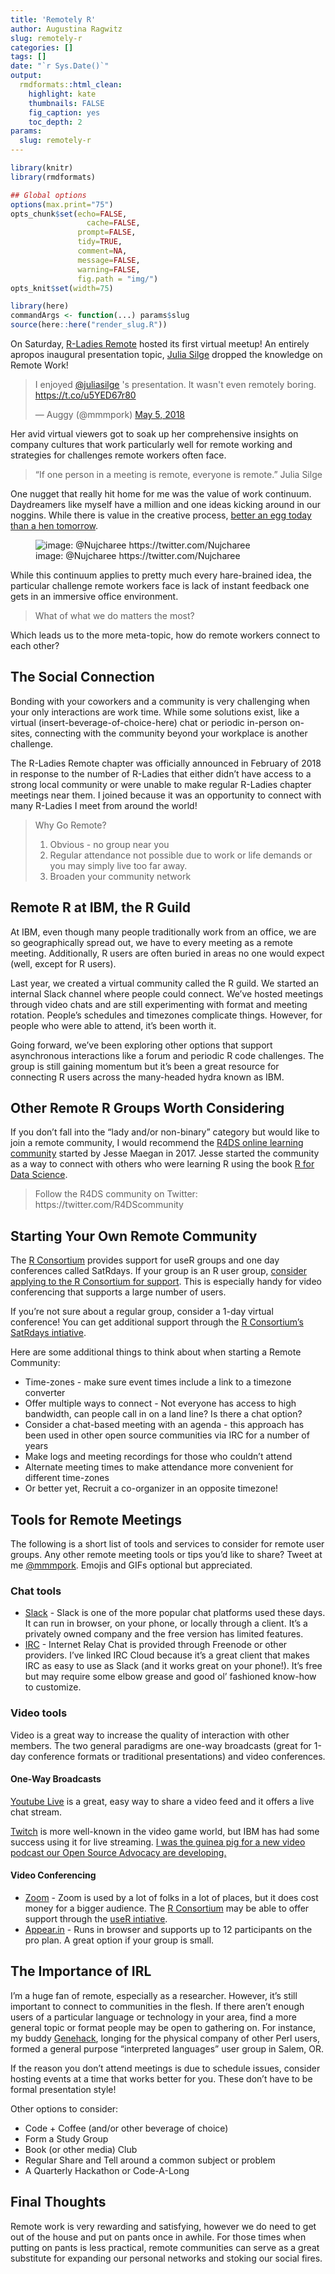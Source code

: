 ```yaml
---
title: 'Remotely R'
author: Augustina Ragwitz
slug: remotely-r
categories: []
tags: []
date: "`r Sys.Date()`"
output:
  rmdformats::html_clean:
    highlight: kate
    thumbnails: FALSE
    fig_caption: yes
    toc_depth: 2
params:
  slug: remotely-r
---
```



```r
library(knitr)
library(rmdformats)

## Global options
options(max.print="75")
opts_chunk$set(echo=FALSE,
	             cache=FALSE,
               prompt=FALSE,
               tidy=TRUE,
               comment=NA,
               message=FALSE,
               warning=FALSE,
               fig.path = "img/")
opts_knit$set(width=75)
```

```r
library(here)
commandArgs <- function(...) params$slug
source(here::here("render_slug.R"))
```

On Saturday, [R-Ladies Remote](https://twitter.com/rladiesremote) hosted its first virtual meetup! An entirely apropos inaugural presentation topic, [Julia Silge](https://juliasilge.com/) dropped the knowledge on Remote Work! 

<blockquote class="twitter-tweet" data-lang="en"><p lang="en" dir="ltr">I enjoyed <a href="https://twitter.com/juliasilge?ref_src=twsrc%5Etfw">@juliasilge</a> &#39;s presentation. It wasn&#39;t even remotely boring. <a href="https://t.co/u5YED67r80">https://t.co/u5YED67r80</a></p>&mdash; Auggy (@mmmpork) <a href="https://twitter.com/mmmpork/status/992892984067686400?ref_src=twsrc%5Etfw">May 5, 2018</a></blockquote>
<script async src="https://platform.twitter.com/widgets.js" charset="utf-8"></script>

Her avid virtual viewers got to soak up her comprehensive insights on company cultures that work particularly well for remote working and strategies for challenges remote workers often face. 

> "If one person in a meeting is remote, everyone is remote." Julia Silge

One nugget that really hit home for me was the value of work continuum. Daydreamers like myself have a million and one ideas kicking around in our noggins. While there is value in the creative process, [better an egg today than a hen tomorrow](https://twitter.com/hashtag/rchickenladies).

![image: @Nujcharee https://twitter.com/Nujcharee](img/value_of_work.jpg)

While this continuum applies to pretty much every hare-brained idea, the particular challenge remote workers face is lack of instant feedback one gets in an immersive office environment.

> What of what we do matters the most? 

Which leads us to the more meta-topic, how do remote workers connect to each other?

## The Social Connection

Bonding with your coworkers and a community is very challenging when your only interactions are work time. While some solutions exist, like a virtual (insert-beverage-of-choice-here) chat or periodic in-person on-sites, connecting with the community beyond your workplace is another challenge.

The R-Ladies Remote chapter was officially announced in February of 2018 in response to the number of R-Ladies that either didn't have access to a strong local community or were unable to make regular R-Ladies chapter meetings near them. I joined because it was an opportunity to connect with many R-Ladies I meet from around the world!

> Why Go Remote?
>
> 1. Obvious - no group near you
> 1. Regular attendance not possible due to work or life demands or you may simply live too far away. 
> 1. Broaden your community network

## Remote R at IBM, the R Guild

At IBM, even though many people traditionally work from an office, we are so geographically spread out, we have to every meeting as a remote meeting. Additionally, R users are often buried in areas no one would expect (well, except for R users).

Last year, we created a virtual community called the R guild. We started an internal Slack channel where people could connect. We've hosted meetings through video chats and are still experimenting with format and meeting rotation. People's schedules and timezones complicate things. However, for people who were able to attend, it's been worth it. 

Going forward, we've been exploring other options that support asynchronous interactions like a forum and periodic R code challenges. The group is still gaining momentum but it's been a great resource for connecting R users across the many-headed hydra known as IBM.

## Other Remote R Groups Worth Considering

If you don't fall into the "lady and/or non-binary" category but would like to join a remote community, I would recommend the [R4DS online learning community](https://www.jessemaegan.com/post/r4ds-the-next-iteration/) started by Jesse Maegan in 2017. Jesse started the community as a way to connect with others who were learning R using the book [R for Data Science](http://r4ds.had.co.nz/).

> Follow the R4DS community on Twitter: https://twitter.com/R4DScommunity

## Starting Your Own Remote Community

The [R Consortium](https://www.r-consortium.org) provides support for useR groups and one day conferences called SatRdays. If your group is an R user group, [consider applying to the R Consortium for support](https://www.r-consortium.org/projects/r-user-group-support-program). This is especially handy for video conferencing that supports a large number of users.

If you're not sure about a regular group, consider a 1-day virtual conference! You can get additional support through the [R Consortium's SatRdays intiative](https://www.r-consortium.org).

Here are some additional things to think about when starting a Remote Community:

 * Time-zones - make sure event times include a link to a timezone converter
 * Offer multiple ways to connect - Not everyone has access to high bandwidth, can people call in on a land line? Is there a chat option?
 * Consider a chat-based meeting with an agenda - this approach has been used in other open source communities via IRC for a number of years
 * Make logs and meeting recordings for those who couldn't attend
 * Alternate meeting times to make attendance more convenient for different time-zones
 * Or better yet, Recruit a co-organizer in an opposite timezone!

## Tools for Remote Meetings

The following is a short list of tools and services to consider for remote user groups. Any other remote meeting tools or tips you'd like to share? Tweet at me [\@mmmpork](https://twitter.com/intent/tweet?url=http://rhappy.fun/blog/remote-r&text=A+remote+meeting+thing+I+like+is+...+@mmmpork+@IBMCode+@RLadiesRemote&hashtags=rstats,rladies). Emojis and GIFs optional but appreciated.

### Chat tools

 * [Slack](https://slack.com/) - Slack is one of the more popular chat platforms used these days. It can run in browser, on your phone, or locally through a client. It's a privately owned company and the free version has limited features.
 * [IRC](https://www.irccloud.com) - Internet Relay Chat is provided through Freenode or other providers. I've linked IRC Cloud because it's a great client that makes IRC as easy to use as Slack (and it works great on your phone!). It's free but may require some elbow grease and good ol' fashioned know-how to customize.

### Video tools

Video is a great way to increase the quality of interaction with other members. The two general paradigms are one-way broadcasts (great for 1-day conference formats or traditional presentations) and video conferences.

#### One-Way Broadcasts

[Youtube Live](https://www.youtube.com/live_dashboard_splash) is a great, easy way to share a video feed and it offers a live chat stream.

[Twitch](https://www.twitch.tv/) is more well-known in the video game world, but IBM has had some success using it for live streaming. [I was the guinea pig for a new video podcast our Open Source Advocacy are developing.](https://www.twitch.tv/ibmcode)

#### Video Conferencing

 * [Zoom](https://zoom.us/) - Zoom is used by a lot of folks in a lot of places, but it does cost money for a bigger audience. The [R Consortium](https://www.r-consortium.org) may be able to offer support through the [useR intiative](https://www.r-consortium.org/projects/r-user-group-support-program).
 * [Appear.in](https://appear.in/) - Runs in browser and supports up to 12 participants on the pro plan. A great option if your group is small.

## The Importance of IRL

I'm a huge fan of remote, especially as a researcher. However, it's still important to connect to communities in the flesh. If there aren't enough users of a particular language or technology in your area, find a more general topic or format people may be open to gathering on. For instance, my buddy [Genehack](http://genehack.net), longing for the physical company of other Perl users, formed a general purpose "interpreted languages" user group in Salem, OR. 

If the reason you don't attend meetings is due to schedule issues, consider hosting events at a time that works better for you. These don't have to be formal presentation style! 

Other options to consider: 

 * Code + Coffee (and/or other beverage of choice)
 * Form a Study Group
 * Book (or other media) Club
 * Regular Share and Tell around a common subject or problem
 * A Quarterly Hackathon or Code-A-Long

## Final Thoughts

Remote work is very rewarding and satisfying, however we do need to get out of the house and put on pants once in awhile. For those times when putting on pants is less practical, remote communities can serve as a great substitute for expanding our personal networks and stoking our social fires.
